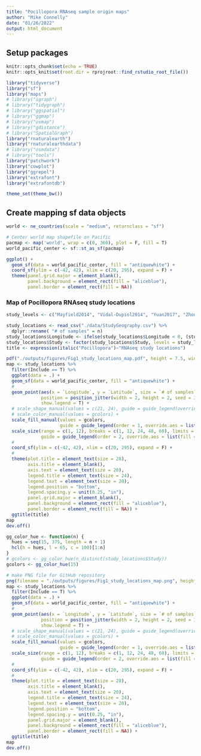 ```yaml
---
title: "Pocillopora RNAseq sample origin maps"
author: "Mike Connelly"
date: "01/26/2022"
output: html_document
---
```

## Setup packages
```r
knitr::opts_chunk$set(echo = TRUE)
knitr::opts_knit$set(root.dir = rprojroot::find_rstudio_root_file())
```
```r
library("tidyverse")
library("sf")
library("maps")
# library("igraph")
# library("tidygraph")
# library("ggspatial")
# library("ggmap")
# library("usmap")
# library("gdistance")
# library("SpatialGraph")
library("rnaturalearth")
library("rnaturalearthdata")
# library("osmdata")
# library("tools")
library("patchwork")
library("cowplot")
library("ggrepel")
library("extrafont")
library("extrafontdb")
```

```r
theme_set(theme_bw())
```

## Create mapping sf data objects
```r
world <- ne_countries(scale = "medium", returnclass = "sf")
```
```r
# Center world map shapefile on Pacific
pacmap <- map('world', wrap = c(0, 360), plot = F, fill = T)
world_pacific_center <- sf::st_as_sf(pacmap)
```
```r
ggplot() +
  geom_sf(data = world_pacific_center, fill = "antiquewhite") + 
  coord_sf(ylim = c(-42, 42), xlim = c(20, 295), expand = F) +
  theme(panel.grid.major = element_blank(), 
        panel.background = element_rect(fill = "aliceblue"), 
        panel.border = element_rect(fill = NA))
```

### Map of Pocillopora RNAseq study locations
```r
study_levels <- c("Mayfield2014", "Vidal-Dupiol2014", "Yuan2017", "Zhou2017", "Brener-Raffali2018", "Delgadillo-Nuno2018", "Tang2018", "Wecker2018", "Zhou2018", "Poquita-Du2019", "Zhou2019", "Buitrago-Lopez2020", "Chuang-Mitarai2020", "Li2020", "ConnellyEAPSI", "Grupstra2022")
```
```r
study_locations <- read_csv("./data/StudyGeography.csv") %>%
  dplyr::rename( "# of samples" = n)
study_locations$Longitude <- ifelse(study_locations$Longitude < 0, (study_locations$Longitude + 360), (study_locations$Longitude)) 
study_locations$Study <- factor(study_locations$Study, levels = study_levels, ordered = TRUE)
title <- expression(italic("Pocillopora")~"RNAseq study locations")
```
```r
pdf("./outputs/figures/Fig1_study_locations_map.pdf", height = 7.5, width = 13)
map <- study_locations %>% 
  filter(Include == T) %>%
  ggplot(data = .) +
  geom_sf(data = world_pacific_center, fill = "antiquewhite") + 
  # 
  geom_point(aes(x = `Longitude`, y = `Latitude`, size = `# of samples`, fill = `Study`), shape = 21, alpha = 0.8, color = "black", stroke = 0.5,
             position = position_jitter(width = 2, height = 2, seed = 3),
             show.legend = T) +
  # scale_shape_manual(values = c(21, 24), guide = guide_legend(override.aes = list(size = 5))) +
  # scale_color_manual(values = gcolors) +
  scale_fill_manual(values = gcolors,
                    guide = guide_legend(order = 1, override.aes = list(size = 6, shape = 21, fill = gcolors), nrow = 5, title.position = "top")) +
  scale_size(range = c(1, 12), breaks = c(1, 12, 24, 48, 60), limits = c(0, 60),
             guide = guide_legend(order = 2, override.aes = list(fill = "black"), nrow = 5, title.position = "top")) +
  # 
  coord_sf(ylim = c(-42, 42), xlim = c(20, 295), expand = F) +
  # 
  theme(plot.title = element_text(size = 28),
        axis.title = element_blank(),
        axis.text = element_text(size = 20),
        legend.title = element_text(size = 24),
        legend.text = element_text(size = 20),
        legend.position = "bottom",
        legend.spacing.y = unit(0.25, "in"),
        panel.grid.major = element_blank(), 
        panel.background = element_rect(fill = "aliceblue"), 
        panel.border = element_rect(fill = NA)) +
  ggtitle(title)
map
dev.off()
```
```r
gg_color_hue <- function(n) {
  hues = seq(15, 375, length = n + 1)
  hcl(h = hues, l = 65, c = 100)[1:n]
}
# gcolors <- gg_color_hue(n_distinct(study_locations$Study))
gcolors <- gg_color_hue(15)
```
```r
# make PNG file for GitHub repository
png(filename = "./outputs/figures/Fig1_study_locations_map.png", height = 600, width = 1000, units = "px")
map <- study_locations %>% 
  filter(Include == T) %>%
  ggplot(data = .) +
  geom_sf(data = world_pacific_center, fill = "antiquewhite") + 
  # 
  geom_point(aes(x = `Longitude`, y = `Latitude`, size = `# of samples`, fill = `Study`), shape = 21, alpha = 0.8, color = "black", stroke = 0.5,
             position = position_jitter(width = 2, height = 2, seed = 3),
             show.legend = T) +
  # scale_shape_manual(values = c(21, 24), guide = guide_legend(override.aes = list(size = 5))) +
  # scale_color_manual(values = gcolors) +
  scale_fill_manual(values = gcolors,
                    guide = guide_legend(order = 1, override.aes = list(size = 6, shape = 21, fill = gcolors), nrow = 5, title.position = "top")) +
  scale_size(range = c(1, 12), breaks = c(1, 12, 24, 48, 60), limits = c(0, 60),
             guide = guide_legend(order = 2, override.aes = list(fill = "black"), nrow = 5, title.position = "top")) +
  # 
  coord_sf(ylim = c(-42, 42), xlim = c(20, 295), expand = F) +
  # 
  theme(plot.title = element_text(size = 28),
        axis.title = element_blank(),
        axis.text = element_text(size = 20),
        legend.title = element_text(size = 24),
        legend.text = element_text(size = 20),
        legend.position = "bottom",
        legend.spacing.y = unit(0.25, "in"),
        panel.grid.major = element_blank(), 
        panel.background = element_rect(fill = "aliceblue"), 
        panel.border = element_rect(fill = NA)) +
  ggtitle(title)
map
dev.off()
```